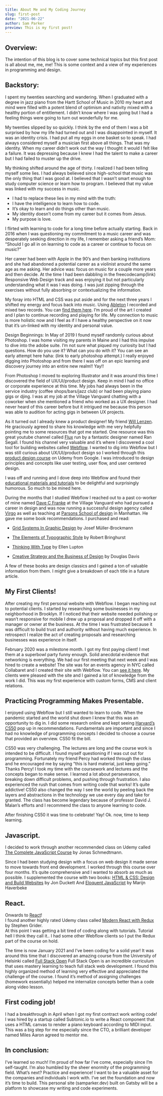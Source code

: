 ```yaml
---
title: About Me and My Coding Journey 
slug: first-post
date: "2021-06-22"
author: Sam Parker
preview: This is my first post!
---
```


## Overview:
The intention of this blog is to cover some technical topics but this first post is all about me, me, me! This is some context and a view of my experiences in programming and design.

## Backstory:
I spent my twenties searching and wandering. When I graduated with a degree in jazz piano from the Hartt School of Music in 2010 my heart and mind were filled with a potent blend of optimism and nativity mixed with a healthy portion of entitlement. I didn’t know where I was going but I had a feeling things were going to turn out wonderfully for me. 

My twenties slipped by so quickly. I think by the end of them I was a bit surprised by how my life had turned out and I was disappointed in myself. It was an identity crisis. I had put all my eggs in one basket so to speak. I had always considered myself a musician first above all things. That was my identity. When my career didn’t work out the way I thought it would I felt like a failure. It was depressing because I knew I had the talent to make a career but I had failed to muster up the drive. 

My thinking shifted around the age of thirty. I realized I had been telling myself some lies. I had always believed since high-school that music was the only thing that I was good at. I believed that I wasn’t smart enough to study computer science or learn how to program. I believed that my value was linked with my success in music. 

- I had to replace these lies in my mind with the truth: 
- I have the intelligence to learn how to code. 
- It’s okay to learn and do things other than music.
- My identity doesn’t come from my career but it comes from Jesus. 
- My purpose is love.

I flirted with learning to code for a long time before actually starting. Back in 2016 when I was questioning my commitment to a music career and was desperately seeking direction in my life, I remember asking a friend’s Mom: “Should I go all in on learning to code as a career or continue to focus on music?” 

Her career had been with Apple in the 90’s and then banking institutions and she had abandoned a potential career as a violinist around the same age as me asking. Her advice was: focus on music for a couple more years and then decide.
At the time I had been dabbling in the freecodecamp(link) Responsive Web Design track and was enjoying it but not particularly understanding what it was I was doing. I was just zipping through the exercises without fully absorbing or contextualizing the information. 

My foray into HTML and CSS was put aside and for the next three years I shifted my energy and focus back into music. Using [Ableton](https://www.ableton.com/) I recorded and mixed two records. You can [find them here](https://sambrosiamusic.bandcamp.com/).
I’m proud of the art I created and I plan to continue recording and playing for life. My connection to music is more holistic now and I feel as if I have a healthy perspective on it now that it’s un-linked with my identity and personal value. 

Design Beginnings: 
In May of 2019 I found myself randomly curious about Photoshop. I was home visiting my parents in Maine and I had this impulse to dive into the adobe suite. I’m not sure what piqued my curiosity but I had questions. How do you use it? What can you do with it? You can see an early attempt here haha: (link to early photoshop attempt.) I really enjoyed digging into Photoshop and from there I was off on an epic learning and discovery journey into an entire new realm!! Yay!!

From Photoshop I moved to exploring Illustrator and it was around this time I discovered the field of UX/UI/product design. Keep in mind I had no office or corporate experience at this time. My jobs had always been in the service industry (coffee shops/bars/jazz club) or had been playing piano gigs or djing. I was at my job at the Village Vanguard chatting with a coworker when she mentioned a friend who worked as a UX designer. I had never heard of this career before but it intrigued me because this person was able to audition for acting gigs in between UX projects.

As it turned out I already knew a product designer! My friend [Will Lenzen](https://willlenzenjr.com/). He graciously agreed to share his knowledge with me very helpfully pointing me to some resources that got me started. One resource was this great youtube channel called [Flux](https://www.youtube.com/c/FluxWithRanSegall/featured) run by a fantastic designer named Ran Segall. I found his channel very valuable and it’s where I discovered a cool tool for building websites called [Webflow](https://webflow.com/). I wanted to dig into Webflow but I was still curious about UX/UI/product design so I worked through this [product design course](https://www.udacity.com/course/product-design--ud509)  on Udemy from Google. I was introduced to design principles and concepts like user testing, user flow, and user centered design.

I was off and running and I dove deep into Webflow and found their [educational materials and tutorials](https://university.webflow.com/lesson) to be delightful and surprisingly humorous.  So much to be mined here. 

During the months that I studied Webflow I reached out to a past co-worker of mine named [Dave C Franke](https://www.davecfrankel.com/) at the Village Vanguard who had pursued a career in design and was now running a successful design agency called [Virgo](https://www.virgo-ny.com/) as well as teaching at [Parsons School of design](https://www.newschool.edu/parsons/) in Manhattan. He gave me some book recommendations. I purchased and read: 

- [Grid Systems In Graphic Design](https://www.amazon.com/Grid-systems-graphic-design-communication/dp/3721201450) by Josef Müller-Brockmann

- [The Elements of Typographic Style](https://www.amazon.com/Elements-Typographic-Style-Version-Anniversary/dp/0881792128/ref=sr_1_1?crid=1EFETVF1EYMVI&dchild=1&keywords=elements+of+typographic+style&qid=1624911194&s=books&sprefix=elements+of+typ%2Cstripbooks%2C154&sr=1-1) by Robert Bringhurst

- [Thinking With Type](https://www.amazon.com/Thinking-Type-2nd-revised-expanded/dp/1568989695/ref=sr_1_1?crid=3UGWWW5Q11Z6O&dchild=1&keywords=thinking+with+type&qid=1624911222&s=books&sprefix=thinking+with+%2Cstripbooks%2C158&sr=1-1) by Ellen Lupton

- [Creative Strategy and the Business of Design](https://www.amazon.com/Creative-Strategy-Business-Design-Douglas/dp/1440341559/ref=sr_1_1?crid=2MHBBK2DANU2R&dchild=1&keywords=creative+strategy+and+business+of+design&qid=1624911260&s=books&sprefix=creative+stra%2Cstripbooks%2C161&sr=1-1) by Douglas Davis

A few of these books are design classics and I gained a ton of valuable information from them. I might give a breakdown of each title in a future article.

## My First Clients! 
After creating my first personal website with Webflow. I began reaching out to potential clients. I started by researching some businesses in my neighborhood in Brooklyn. If I noticed that their website needed polishing or wasn’t responsive for mobile I drew up a proposal and dropped it off with a manager or owner at the business. At the time I was frustrated because it was difficult to build trust and authority without having much experience. In retrospect I realize the act of creating proposals and researching businesses was experience in itself. 

February 2020 was a milestone month. I got my first paying client! I met them at a superbowl party funny enough. Solid anecdotal evidence that networking is everything. We had our first meeting that next week and I was hired to create a website! The site was for an events agency in NYC called Collabaret and I created their site with Webflow. You can [see it here](https://www.collabaretcreative.com/).
My clients were pleased with the site and I gained a lot of knowledge from the work I did. This was my first experience with custom forms, CMS and client relations.

## Practicing Programming Makes Presentable.
I enjoyed using Webflow but I still wanted to learn to code. When the pandemic started and the world shut down I knew that this was an opportunity to dig in. I did some research online and kept seeing [Harvard’s CS50](https://cs50.harvard.edu/college/2021/fall/) pop up in recommendations. Fundamentals are important and since I had no knowledge of programming concepts I decided to choose a course that provided an overview.  CS50 fit the bill. 

CS50 was very challenging. The lectures are long and the course work is intended to be difficult. I found myself questioning if I was cut out for programming. Fortunately my friend Percy had worked through the class and he encouraged me by saying “this is hard material, just keep going.” Thanks Percy! I took my time with the coursework and lectures and the concepts began to make sense. I learned a lot about perseverance,  breaking down difficult problems, and pushing through frustration. I also experienced the rush that comes from writing code that works! It’s quite addictive! CS50 also changed the way I see the world by peeling back the layers and abstractions in the technology we use every day and take for granted. The class has become legendary because of professor David J. Malan’s efforts and I recommend the class to anyone learning to code.

After finishing CS50 it was time to celebrate! Yay! Ok. now, time to keep learning. 
## Javascript. 
I decided to work through another recommended class on Udemy called [The Complete JavaScript Course](https://www.udemy.com/course/the-complete-javascript-course/) by Jonas Schmedtmann. 

Since I had been studying design with a focus on web design it made sense to move towards front end development. 
I worked through this course over four months. It’s quite comprehensive and I wanted to absorb as much as possible. I supplemented the course with two books:
[HTML & CSS: Design and Build Websites](https://www.amazon.com/HTML-CSS-Design-Build-Websites/dp/1118008189) by Jon Duckett 
And
[Eloquent JavaScript](https://eloquentjavascript.net/) by Marijn Haverbeke

## React.
Onwards to [React](https://reactjs.org/)!  
I found another highly rated Udemy class called [Modern React with Redux](https://www.udemy.com/course/react-redux/) by Stephen Grider.  
At this point I was getting a bit tired of coding along with tutorials. Tutorial hell I think they call it.. I had some other Webflow clients so I put the Redux part of the course on hold. 

The time is now January 2021 and I’ve been coding for a solid year! It was around this time that I discovered an amazing course from the University of Helsinki called [Full Stack Open](https://fullstackopen.com/en/) 
Full Stack Open is an incredible curriculum that uses mastery learning to teach full stack web development. I found this highly organized method of learning very effective and appreciated the challenge of the course. I found it’s method of assigning challenges (homework essentially) helped me internalize concepts better than a code along video lesson.
## First coding job!
I had a breakthrough in April when I got my first contract work writing code! I was hired by a startup called Subtonic.io to write a React component that uses a HTML canvas to render a piano keyboard according to MIDI input. This was a big step for me especially since the CTO, a brilliant developer named Miles Aaron agreed to mentor me. 
## In conclusion: 
I’ve learned so much! I’m proud of how far I’ve come, especially since I’m self-taught. I’m also humbled by the sheer enormity of the programming field. 
What’s next? Practice and experience! I want to be a valuable asset for the companies and individuals I work with. I’ve set the foundation and now it’s time to build. This personal site (samparker.dev) built on Gatsby will be a platform to showcase my writing and code experiments.

